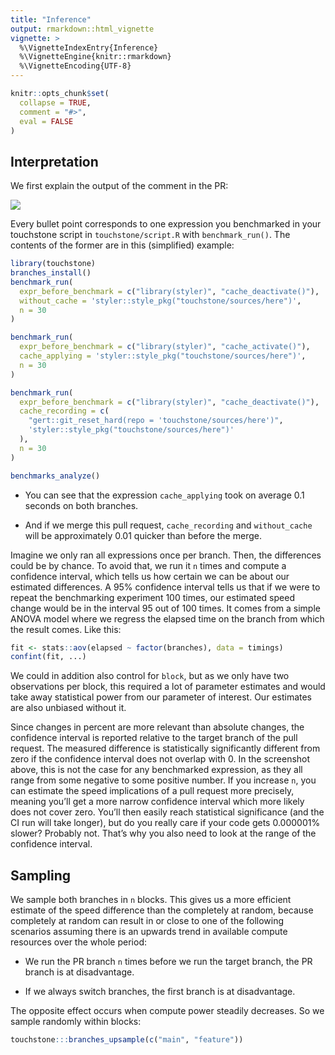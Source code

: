 ```yaml
---
title: "Inference"
output: rmarkdown::html_vignette
vignette: >
  %\VignetteIndexEntry{Inference}
  %\VignetteEngine{knitr::rmarkdown}
  %\VignetteEncoding{UTF-8}
---
```


```r
knitr::opts_chunk$set(
  collapse = TRUE,
  comment = "#>",
  eval = FALSE
)
```

## Interpretation

We first explain the output of the comment in the PR:

![](../man/figures/screenshot-pr-comment.png)

Every bullet point corresponds to one expression you benchmarked in your
touchstone script in `touchstone/script.R` with `benchmark_run()`. The
contents of the former are in this (simplified) example:

```r
library(touchstone)
branches_install()
benchmark_run(
  expr_before_benchmark = c("library(styler)", "cache_deactivate()"),
  without_cache = 'styler::style_pkg("touchstone/sources/here")',
  n = 30
)

benchmark_run(
  expr_before_benchmark = c("library(styler)", "cache_activate()"),
  cache_applying = 'styler::style_pkg("touchstone/sources/here")',
  n = 30
)

benchmark_run(
  expr_before_benchmark = c("library(styler)", "cache_deactivate()"),
  cache_recording = c(
    "gert::git_reset_hard(repo = 'touchstone/sources/here')",
    'styler::style_pkg("touchstone/sources/here")'
  ),
  n = 30
)

benchmarks_analyze()
```

* You can see that the expression `cache_applying` took on average 0.1 seconds
  on both branches.

* And if we merge this pull request, `cache_recording` and `without_cache` will
  be approximately 0.01 quicker than before the merge.

Imagine we only ran all expressions once per branch. Then, the differences could
be by chance. To avoid that, we run it `n` times and compute a confidence
interval, which tells us how certain we can be about our estimated differences.
A 95% confidence interval tells us that if we were to repeat the benchmarking
experiment 100 times, our estimated speed change would be in the interval 95 out
of 100 times. It comes from a simple ANOVA model where we regress the elapsed 
time on the branch from which the result comes. Like this:

```r
fit <- stats::aov(elapsed ~ factor(branches), data = timings)
confint(fit, ...)
```

We could in addition also control for `block`, but as we only have two 
observations per block, this required a lot of parameter estimates and would take
away statistical power from our parameter of interest. Our estimates are also 
unbiased without it.


Since changes in percent are more relevant than absolute changes, the confidence
interval is reported relative to the target branch of the pull request. The
measured difference is statistically significantly different from zero if the
confidence interval does not overlap with 0. In the screenshot above, this is
not the case for any benchmarked expression, as they all range from some
negative to some positive number. If you increase `n`, you can estimate the
speed implications of a pull request more precisely, meaning you'll get a more
narrow confidence interval which more likely does not cover zero. You'll then
easily reach statistical significance (and the CI run will take longer), but do
you really care if your code gets 0.000001% slower? Probably not. That's why you
also need to look at the range of the confidence interval.

## Sampling

We sample both branches in `n` blocks. This gives us a more efficient estimate of
the speed difference than the completely at random, because completely at random
can result in or close to one of the following scenarios assuming there is an
upwards trend in available compute resources over the whole period:

* We run the PR branch `n` times before we run the target branch, the PR branch
  is at disadvantage.

* If we always switch branches, the first branch is at disadvantage.

The opposite effect occurs when compute power steadily decreases. So we sample
randomly within blocks:

```r
touchstone:::branches_upsample(c("main", "feature"))
```
